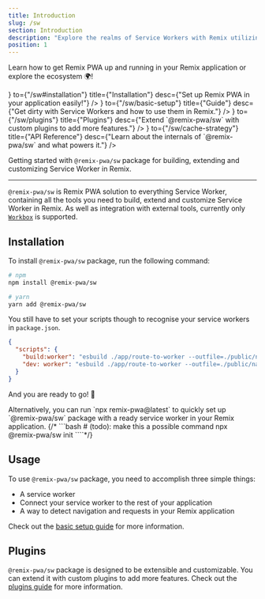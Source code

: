 ```yaml
---
title: Introduction
slug: /sw
section: Introduction
description: "Explore the realms of Service Workers with Remix utilizing Remix PWA's very own extensible module!"
position: 1
---
```



<p className="lead">Learn how to get Remix PWA up and running in your Remix application or explore the ecosystem 🌍!</p>

<Grid>
  <Link
    icon={<Arrow />}
    to={"/sw#installation"}
    title={"Installation"}
    desc={"Set up Remix PWA in your application easily!"}
  />
  <Link
    icon={<Widget />}
    to={"/sw/basic-setup"}
    title={"Guide"}
    desc={"Get dirty with Service Workers and how to use them in Remix."}
  />
  <Link
    icon={<Plugin />}
    to={"/sw/plugins"}
    title={"Plugins"}
    desc={"Extend `@remix-pwa/sw` with custom plugins to add more features."}
  />
  <Link
    icon={<Swatch />}
    to={"/sw/cache-strategy"}
    title={"API Reference"}
    desc={"Learn about the internals of `@remix-pwa/sw` and what powers it."}
  />
</Grid>

Getting started with `@remix-pwa/sw` package for building, extending and customizing Service Worker in Remix.

---

`@remix-pwa/sw` is Remix PWA solution to everything Service Worker, containing all the tools you need to build,
extend and customize Service Worker in Remix. As well as integration with external tools, currently only [`Workbox`](https://developer.chrome.com/docs/workbox/) is supported.

## Installation

To install `@remix-pwa/sw` package, run the following command:

```bash
# npm
npm install @remix-pwa/sw

# yarn
yarn add @remix-pwa/sw
```

You still have to set your scripts though to recognise your service workers in `package.json`.

```json
{
  "scripts": {
    "build:worker": "esbuild ./app/route-to-worker --outfile=./public/name-of-worker-file.js --minify --bundle --format=esm --define:process.env.NODE_ENV='\"production\"'",
    "dev: worker": "esbuild ./app/route-to-worker --outfile=./public/name-of-worker-file.js --bundle --format=esm --define:process.env.NODE_ENV='\"development\"' --watch"
  }
}
```

And you are ready to go! 🎉

<Info>
Alternatively, you can run `npx remix-pwa@latest` to quickly set up `@remix-pwa/sw` package with a ready service worker in your Remix application.
{/* ```bash
# (todo): make this a possible command
npx @remix-pwa/sw init
````*/}
</Info>

## Usage

To use `@remix-pwa/sw` package, you need to accomplish three simple things:

- A service worker
- Connect your service worker to the rest of your application
- A way to detect navigation and requests in your Remix application

Check out the [basic setup guide](/sw/basic-setup) for more information.

## Plugins

`@remix-pwa/sw` package is designed to be extensible and customizable.
You can extend it with custom plugins to add more features. Check out the [plugins guide](/sw/plugins) for more information.
